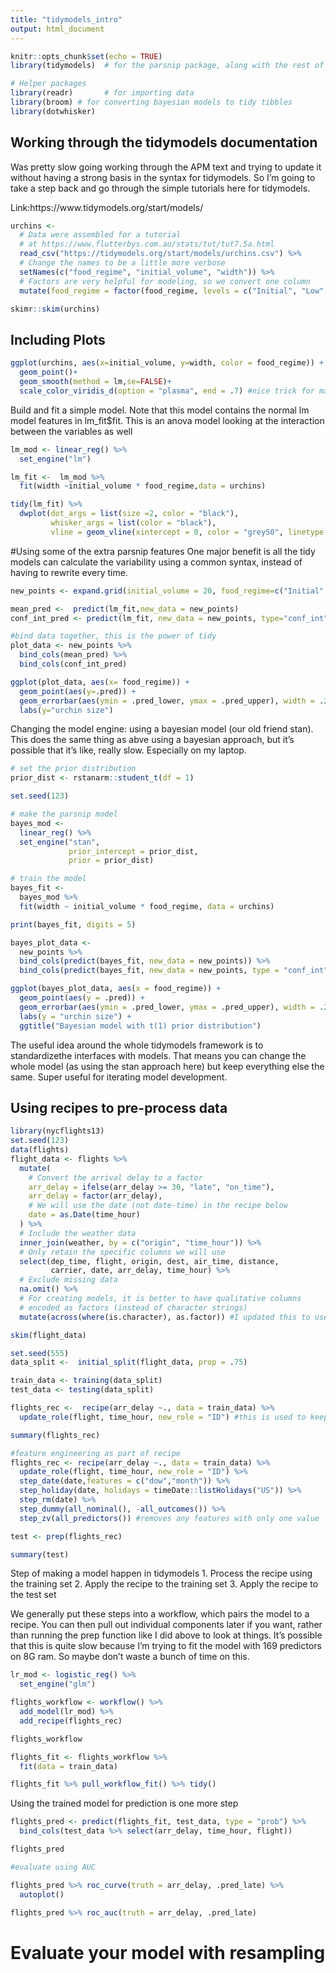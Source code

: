```yaml
---
title: "tidymodels_intro"
output: html_document
---
```


```r
knitr::opts_chunk$set(echo = TRUE)
library(tidymodels)  # for the parsnip package, along with the rest of tidymodels

# Helper packages
library(readr)       # for importing data
library(broom) # for converting bayesian models to tidy tibbles
library(dotwhisker)
```

## Working through the tidymodels documentation

Was pretty slow going working through the APM text and trying to update it without having a strong basis in the syntax for tidymodels. So I'm going to take a step back and go through the simple tutorials here for tidymodels.

Link:https://www.tidymodels.org/start/models/

```r
urchins <-
  # Data were assembled for a tutorial 
  # at https://www.flutterbys.com.au/stats/tut/tut7.5a.html
  read_csv("https://tidymodels.org/start/models/urchins.csv") %>% 
  # Change the names to be a little more verbose
  setNames(c("food_regime", "initial_volume", "width")) %>%
  # Factors are very helpful for modeling, so we convert one column
  mutate(food_regime = factor(food_regime, levels = c("Initial", "Low", "High")))

skimr::skim(urchins)

```

## Including Plots

```r
ggplot(urchins, aes(x=initial_volume, y=width, color = food_regime)) +
  geom_point()+
  geom_smooth(method = lm,se=FALSE)+
  scale_color_viridis_d(option = "plasma", end = .7) #nice trick for making colors better

```

Build and fit a simple model. Note that this model contains the normal lm model features in lm_fit$fit. This is an anova model looking at the interaction between the variables as well
```r
lm_mod <- linear_reg() %>%
  set_engine("lm")

lm_fit <-  lm_mod %>% 
  fit(width ~initial_volume * food_regime,data = urchins)

tidy(lm_fit) %>%
  dwplot(dot_args = list(size =2, color = "black"),
         whisker_args = list(color = "black"),
         vline = geom_vline(xintercept = 0, color = "grey50", linetype = 2))
```

#Using some of the extra parsnip features
One major benefit is all the tidy models can calculate the variability using a common syntax, instead of having to rewrite every time.

```r
new_points <- expand.grid(initial_volume = 20, food_regime=c("Initial", "Low", "High"))

mean_pred <-  predict(lm_fit,new_data = new_points)
conf_int_pred <- predict(lm_fit, new_data = new_points, type="conf_int")

#bind data together, this is the power of tidy
plot_data <- new_points %>%
  bind_cols(mean_pred) %>%
  bind_cols(conf_int_pred)

ggplot(plot_data, aes(x= food_regime)) +
  geom_point(aes(y=.pred)) +
  geom_errorbar(aes(ymin = .pred_lower, ymax = .pred_upper), width = .2) + 
  labs(y="urchin size")

```

Changing the model engine: using a bayesian model (our old friend stan). This does the same thing as abve using a bayesian approach, but it's possible that it's like, really slow. Especially on my laptop.

```r
# set the prior distribution
prior_dist <- rstanarm::student_t(df = 1)

set.seed(123)

# make the parsnip model
bayes_mod <-   
  linear_reg() %>% 
  set_engine("stan", 
             prior_intercept = prior_dist, 
             prior = prior_dist) 

# train the model
bayes_fit <- 
  bayes_mod %>% 
  fit(width ~ initial_volume * food_regime, data = urchins)

print(bayes_fit, digits = 5)

bayes_plot_data <- 
  new_points %>% 
  bind_cols(predict(bayes_fit, new_data = new_points)) %>% 
  bind_cols(predict(bayes_fit, new_data = new_points, type = "conf_int"))

ggplot(bayes_plot_data, aes(x = food_regime)) + 
  geom_point(aes(y = .pred)) + 
  geom_errorbar(aes(ymin = .pred_lower, ymax = .pred_upper), width = .2) + 
  labs(y = "urchin size") + 
  ggtitle("Bayesian model with t(1) prior distribution")
```
The useful idea around the whole tidymodels framework is to standardizethe interfaces with models. That means you can change the whole model (as using the stan approach here) but keep everything else the same. Super useful for iterating model development.

## Using recipes to pre-process data

```r
library(nycflights13)
set.seed(123)
data(flights)
flight_data <- flights %>%
  mutate(
    # Convert the arrival delay to a factor
    arr_delay = ifelse(arr_delay >= 30, "late", "on_time"),
    arr_delay = factor(arr_delay),
    # We will use the date (not date-time) in the recipe below
    date = as.Date(time_hour)
  ) %>% 
  # Include the weather data
  inner_join(weather, by = c("origin", "time_hour")) %>% 
  # Only retain the specific columns we will use
  select(dep_time, flight, origin, dest, air_time, distance, 
         carrier, date, arr_delay, time_hour) %>% 
  # Exclude missing data
  na.omit() %>% 
  # For creating models, it is better to have qualitative columns
  # encoded as factors (instead of character strings)
  mutate(across(where(is.character), as.factor)) #I updated this to use the new standard with across instead of 

skim(flight_data)
```

```r
set.seed(555)
data_split <-  initial_split(flight_data, prop = .75)

train_data <- training(data_split)
test_data <- testing(data_split)

flights_rec <-  recipe(arr_delay ~., data = train_data) %>%
  update_role(flight, time_hour, new_role = "ID") #this is used to keep these variables in the data but not use them for the model. 

summary(flights_rec)

#feature engineering as part of recipe
flights_rec <- recipe(arr_delay ~., data = train_data) %>%
  update_role(flight, time_hour, new_role = "ID") %>%
  step_date(date,features = c("dow","month")) %>%
  step_holiday(date, holidays = timeDate::listHolidays("US")) %>%
  step_rm(date) %>%
  step_dummy(all_nominal(), -all_outcomes()) %>%
  step_zv(all_predictors()) #removes any features with only one value

test <- prep(flights_rec)

summary(test)

```

Step of making a model happen in tidymodels
1. Process the recipe using the training set
2. Apply the recipe to the training set
3. Apply the recipe to the test set

We generally put these steps into a workflow, which pairs the model to a recipe. You can then pull out individual components later if you want, rather than running the prep function like I did above to look at things. It's possible that this is quite slow because I'm trying to fit the model with 169 predictors on 8G ram. So maybe don't waste a bunch of time on this. 

```r
lr_mod <- logistic_reg() %>%
  set_engine("glm")

flights_workflow <- workflow() %>%
  add_model(lr_mod) %>%
  add_recipe(flights_rec)

flights_workflow

flights_fit <- flights_workflow %>%
  fit(data = train_data)

flights_fit %>% pull_workflow_fit() %>% tidy()
```
Using the trained model for prediction is one more step

```r
flights_pred <- predict(flights_fit, test_data, type = "prob") %>%
  bind_cols(test_data %>% select(arr_delay, time_hour, flight))

flights_pred

#evaluate using AUC

flights_pred %>% roc_curve(truth = arr_delay, .pred_late) %>%
  autoplot()

flights_pred %>% roc_auc(truth = arr_delay, .pred_late)
```

# Evaluate your model with resampling